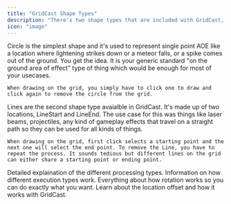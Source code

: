 ```yaml
---
title: "GridCast Shape Types"
description: "There's two shape types that are included with GridCast, there's more on the roadmap of updates already!"
icon: "image"
---
```


<AccordionGroup>
  <Accordion title="1. Circle" icon="circle">
    Circle is the simplest shape and it's used to represent single point AOE like a location where lightening strikes down or a meteor falls, or a spike comes out of the ground. You get the idea. It is your generic standard "on the ground area of effect" type of thing which would be enough for most of your usecases.

    When drawing on the grid, you simply have to click one to draw and click again to remove the circle from the grid.
  </Accordion>
  <Accordion title="2. Lines" icon="arrow-up-right" iconType="regular">
    Lines are the second shape type avaialble in GridCast. It's made up of two locations, LineStart and LineEnd. The use case for this was things like laser beams, projectiles, any kind of gameplay effects that travel on a straight path so they can be used for all kinds of things.

    When drawing on the grid, first click selects a starting point and the next one will select the end point. To remove the Line, you have to repeat the process. It sounds tedious but different lines on the grid can either share a starting point or ending point.
  </Accordion>
</AccordionGroup>

<Columns cols={2}>
  <Card title="GridCast Processing Types" icon="microchip" href="/essentials/processing-types">
    Detailed explaination of the different processing types.
  </Card>
  <Card title="GridCast Execution Types" icon="barcode" href="/essentials/execution-types">
    Information on how different execution types work.
  </Card>
  <Card title="Rotation" icon="spinner" href="/essentials/rotation">
    Everything about how rotation works so you can do exactly what you want.
  </Card>
  <Card title="Location Offset" icon="grid" href="/essentials/location-offset">
    Learn about the location offset and how it works with GridCast.
  </Card>
</Columns>